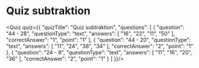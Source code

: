 <h1>Quiz subtraktion</h1>

<Quiz quiz={{
  "quizTitle": "Quiz subtraktion",
  "questions": [
    {
      "question": "44 - 28",
      "questionType": "text",
      "answers": [
        "16",
        "22",
        "11",
        "50"
      ],
      "correctAnswer": "1",
      "point": "1"
    },
    {
      "question": "44 - 20",
      "questionType": "text",
      "answers": [
        "11",
        "24",
        "38",
        "34"
      ],
      "correctAnswer": "2",
      "point": "1"
    },
    {
      "question": "24 - 8",
      "questionType": "text",
      "answers": [
        "11",
        "16",
        "20",
        "36"
      ],
      "correctAnswer": "2",
      "point": "1"
    }
  ]
}}/>